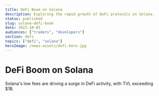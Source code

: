 ```yaml
---
title: DeFi Boom on Solana
description: Exploring the rapid growth of DeFi protocols on Solana.
status: published
slug: solana-defi-boom
date: 2023-10-05
audiences: ["traders", "developers"]
section: defi
topics: ["defi", "solana"]
heroImage: /news-assets/defi-hero.jpg
---
```


# DeFi Boom on Solana

Solana's low fees are driving a surge in DeFi activity, with TVL exceeding $1B.
